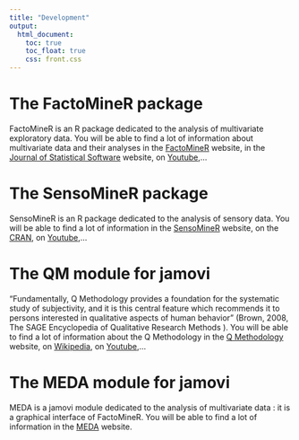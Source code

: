 ```yaml
---
title: "Development"
output:
  html_document:
    toc: true
    toc_float: true
    css: front.css
--- 
```



# The FactoMineR package

FactoMineR is an R package dedicated to the analysis of multivariate exploratory data. You will be able to find a lot of information about multivariate data and their analyses in the [FactoMineR](http://factominer.free.fr) website, in the [Journal of Statistical Software](https://www.jstatsoft.org/article/view/v025i01) website, on [Youtube](https://www.youtube.com/channel/UCyz4M1pwJBNfjMFaUCHCNUQ),...

# The SensoMineR package

SensoMineR is an R package dedicated to the analysis of sensory data. You will be able to find a lot of information in the [SensoMineR](http://sensominer.free.fr) website, on the [CRAN](https://cran.r-project.org/web/packages/SensoMineR/index.html), on [Youtube](https://www.youtube.com/channel/UCyz4M1pwJBNfjMFaUCHCNUQ),...

# The QM module for jamovi

"Fundamentally, Q Methodology provides a foundation for the systematic study of subjectivity, and it is this central feature which recommends it to persons interested in qualitative aspects of human behavior" (Brown, 2008, The SAGE Encyclopedia of Qualitative Research Methods ). You will be able to find a lot of information about the Q Methodology in the [Q Methodology](https://qmethod.org) website, on [Wikipedia](https://en.wikipedia.org/wiki/Q_methodology), on [Youtube](https://www.youtube.com/channel/UCZ1pQYsO-DK8eV0NIDvDjSQ),...

# The MEDA module for jamovi

MEDA is a jamovi module dedicated to the analysis of multivariate data : it is a graphical interface of FactoMineR. You will be able to find a lot of information in the [MEDA](https://sebastien-le.github.io/medasite/) website.
